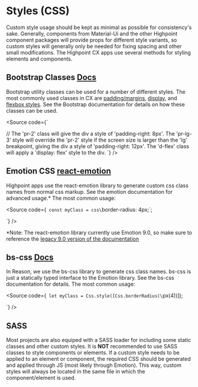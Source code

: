 
<Meta title='Standardization|Styles' />

# Styles (CSS)

Custom style usage should be kept as minimal as possible for consistency's sake. Generally, components from Material-Ui and the other Highpoint component packages will provide props for different style variants, so custom styles will generally only be needed for fixing spacing and other small modifications. The Highpoint CX apps use several methods for styling elements and components. 


## Bootstrap Classes [Docs](https://getbootstrap.com/docs/4.3/layout/utilities-for-layout/)

Bootstrap utility classes can be used for a number of different styles. The most commonly used classes in CX are [padding/margins](https://getbootstrap.com/docs/4.3/utilities/spacing/), [display](https://getbootstrap.com/docs/4.3/utilities/display/), and [flexbox styles](https://getbootstrap.com/docs/4.3/utilities/flex/). See the Bootstrap documentation for details on how these classes can be used.

<Source code={`
<div className="pr-2 pr-lg-3 d-flex" />
// The 'pr-2' class will give the div a style of 'padding-right: 8px'. The 'pr-lg-3' style will override the 'pr-2' style if the screen size is larger than the 'lg' breakpoint, giving the div a style of 'padding-right: 12px'. The 'd-flex' class will apply a 'display: flex' style to the div.
`} />

## Emotion CSS [react-emotion](https://www.npmjs.com/package/react-emotion/v/9.2.12)

Highpoint apps use the react-emotion library to generate custom css class names from normal css markup. See the emotion documentation for advanced usage.* The most common usage:

<Source code={`
const myClass = css\`border-radius: 4px;\`;
<div className={myClass} />
`} />

*Note: The react-emotion library currently use Emotion 9.0, so make sure to reference the [legacy 9.0 version of the documentation](https://5bb1495273f2cf57a2cf39cc--emotion.netlify.com/docs/introduction)

## bs-css [Docs](https://github.com/SentiaAnalytics/bs-css)

In Reason, we use the bs-css library to generate css class names. bs-css is just a statically typed interface to the Emotion library. See the bs-css documentation for details. The most common usage:

<Source code={`
let myClass = Css.style([Css.borderRadius(\`px(4))]);
<div className={myClass} />
`} />

## SASS

Most projects are also equiped with a SASS loader for including some static classes and other custom styles. It is **NOT** recommended to use SASS classes to style components or elements. If a custom style needs to be applied to an element or component, the required CSS should be generated and applied through JS (most likely through Emotion). This way, custom styles will always be located in the same file in which the component/element is used.